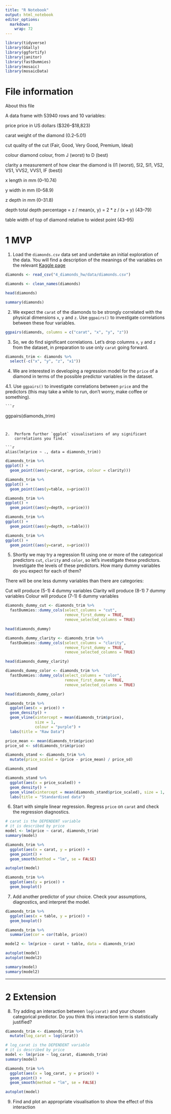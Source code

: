 ```yaml
---
title: "R Notebook"
output: html_notebook
editor_options: 
  markdown: 
    wrap: 72
---
```


```r
library(tidyverse)
library(GGally)
library(ggfortify)
library(janitor)
library(fastDummies)
library(mosaic)
library(mosaicData)
```



# File information

About this file

A data frame with 53940 rows and 10 variables:

price price in US dollars (\$326--\$18,823)

carat weight of the diamond (0.2--5.01)

cut quality of the cut (Fair, Good, Very Good, Premium, Ideal)

colour diamond colour, from J (worst) to D (best)

clarity a measurement of how clear the diamond is (I1 (worst), SI2, SI1,
VS2, VS1, VVS2, VVS1, IF (best))

x length in mm (0--10.74)

y width in mm (0--58.9)

z depth in mm (0--31.8)

depth total depth percentage = z / mean(x, y) = 2 \* z / (x + y)
(43--79)

table width of top of diamond relative to widest point (43--95)

# **1 MVP**

1.  Load the `diamonds.csv` data set and undertake an initial
    exploration of the data. You will find a description of the meanings
    of the variables on the relevant [Kaggle
    page](https://www.kaggle.com/shivam2503/diamonds/)

```r
diamonds <- read_csv("4_diamonds_hw/data/diamonds.csv")
```

```r
diamonds <- clean_names(diamonds)

head(diamonds)
```
```r
summary(diamonds)
```


2.  We expect the `carat` of the diamonds to be strongly correlated with
    the physical dimensions `x`, `y` and `z`. Use `ggpairs()` to
    investigate correlations between these four variables.

```r
ggpairs(diamonds, columns = c("carat", "x", "y", "z"))
```



3.  So, we do find significant correlations. Let's drop columns `x`, `y`
    and `z` from the dataset, in preparation to use only `carat` going
    forward.

```r
diamonds_trim <- diamonds %>%
  select(-c("x", "y", "z", "x1"))
```

4.  We are interested in developing a regression model for the `price`
    of a diamond in terms of the possible predictor variables in the
    dataset.
    
4.1.  Use `ggpairs()` to investigate correlations between `price` and the
    predictors (this may take a while to run, don't worry, make coffee
    or something).
    
    ```r
ggpairs(diamonds_trim)
```


2.  Perform further `ggplot` visualisations of any significant
    correlations you find.

```r
alias(lm(price ~ ., data = diamonds_trim))
```

```r
diamonds_trim %>% 
ggplot() +
  geom_point((aes(y=carat, x=price, colour = clarity)))
```

```r
diamonds_trim %>% 
ggplot() +
  geom_point((aes(y=table, x=price)))
```
```r
diamonds_trim %>% 
ggplot() +
  geom_point((aes(y=depth, x=price)))
```

```r
diamonds_trim %>% 
ggplot() +
  geom_point((aes(y=depth, x=table)))
```
```r
diamonds_trim %>% 
ggplot() +
  geom_point((aes(y=carat, x=price)))
```
5.  Shortly we may try a regression fit using one or more of the
    categorical predictors `cut`, `clarity` and `color`, so let's
    investigate these predictors. Investigate the levels of these
    predictors. How many dummy variables do you expect for each of them?
    
There will be one less dummy variables than there are categories:
    
Cut will produce (5-1) 4 dummy variables
Clarity will produce (8-1) 7 dummy variables
Colour will produce (7-1) 6 dummy variables

```r
diamonds_dummy_cut <- diamonds_trim %>%
  fastDummies::dummy_cols(select_columns = "cut", 
                          remove_first_dummy = TRUE, 
                          remove_selected_columns = TRUE) 

head(diamonds_dummy)
```
```r
diamonds_dummy_clarity <- diamonds_trim %>%
  fastDummies::dummy_cols(select_columns = "clarity", 
                          remove_first_dummy = TRUE, 
                          remove_selected_columns = TRUE) 

head(diamonds_dummy_clarity)
```
```r
diamonds_dummy_color <- diamonds_trim %>%
  fastDummies::dummy_cols(select_columns = "color", 
                          remove_first_dummy = TRUE, 
                          remove_selected_columns = TRUE) 

head(diamonds_dummy_color)
```

```r
diamonds_trim %>% 
  ggplot(aes(x = price)) +
  geom_density() +
  geom_vline(xintercept = mean(diamonds_trim$price),
             size = 1,
             colour = "purple") +
  labs(title = "Raw Data")
```

```r
price_mean <- mean(diamonds_trim$price)
price_sd <- sd(diamonds_trim$price)

diamonds_stand <- diamonds_trim %>% 
  mutate(price_scaled = (price - price_mean) / price_sd)

diamonds_stand
```



```r
diamonds_stand %>% 
  ggplot(aes(x = price_scaled)) +
  geom_density() +
  geom_vline(xintercept = mean(diamonds_stand$price_scaled), size = 1, colour = "red") +
  labs(title = "Standardised data")
```


6.  Start with simple linear regression. Regress `price` on `carat` and
    check the regression diagnostics.

```r
# carat is the DEPENDENT variable
# it is described by price
model <- lm(price ~ carat, diamonds_trim)
summary(model)
```

```r
diamonds_trim %>% 
  ggplot(aes(x = carat, y = price)) +
  geom_point() +
  geom_smooth(method = "lm", se = FALSE)
```
```r
autoplot(model)
```
```r
diamonds_trim %>%
  ggplot(aes(y = price)) + 
  geom_boxplot()
```


7.  Add another predictor of your choice. Check your assumptions,
    diagnostics, and interpret the model.


```r
diamonds_trim %>%
  ggplot(aes(x = table, y = price)) + 
  geom_boxplot()
```

```r
diamonds_trim %>%
  summarise(cor = cor(table, price))
```

```r
model2 <- lm(price ~ carat + table, data = diamonds_trim)
```

```r
autoplot(model)
autoplot(model2) 
```

```r
summary(model)
summary(model2)
```

------------------------------------------------------------------------

# **2 Extension**

8.  Try adding an interaction between `log(carat)` and your chosen
    categorical predictor. Do you think this interaction term is
    statistically justified?

```r
diamonds_trim <- diamonds_trim %>% 
  mutate(log_carat = log(carat))
```

```r
# log_carat is the DEPENDENT variable
# it is described by price
model <- lm(price ~ log_carat, diamonds_trim)
summary(model)
```

```r
diamonds_trim %>% 
  ggplot(aes(x = log_carat, y = price)) +
  geom_point() +
  geom_smooth(method = "lm", se = FALSE)
```

```r
autoplot(model)
```

9.  Find and plot an appropriate visualisation to show the effect of
    this interaction
